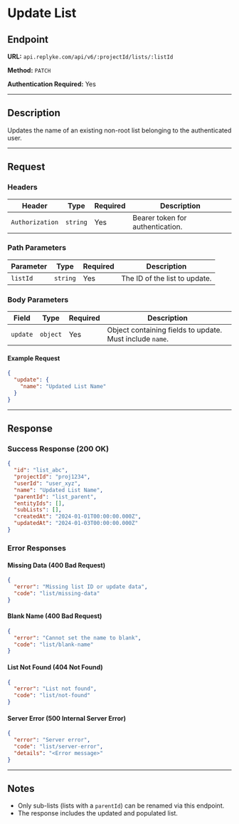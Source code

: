 # Update List

## Endpoint

**URL:** `api.replyke.com/api/v6/:projectId/lists/:listId`

**Method:** `PATCH`

**Authentication Required:** Yes

---

## Description

Updates the name of an existing non-root list belonging to the authenticated user.

---

## Request

### Headers

| Header          | Type     | Required | Description                      |
| --------------- | -------- | -------- | -------------------------------- |
| `Authorization` | `string` | Yes      | Bearer token for authentication. |

### Path Parameters

| Parameter | Type     | Required | Description                   |
| --------- | -------- | -------- | ----------------------------- |
| `listId`  | `string` | Yes      | The ID of the list to update. |

### Body Parameters

| Field    | Type     | Required | Description                                              |
| -------- | -------- | -------- | -------------------------------------------------------- |
| `update` | `object` | Yes      | Object containing fields to update. Must include `name`. |

#### Example Request

```json
{
  "update": {
    "name": "Updated List Name"
  }
}
```

---

## Response

### Success Response (200 OK)

```json
{
  "id": "list_abc",
  "projectId": "proj1234",
  "userId": "user_xyz",
  "name": "Updated List Name",
  "parentId": "list_parent",
  "entityIds": [],
  "subLists": [],
  "createdAt": "2024-01-01T00:00:00.000Z",
  "updatedAt": "2024-01-03T00:00:00.000Z"
}
```

### Error Responses

#### Missing Data (400 Bad Request)

```json
{
  "error": "Missing list ID or update data",
  "code": "list/missing-data"
}
```

#### Blank Name (400 Bad Request)

```json
{
  "error": "Cannot set the name to blank",
  "code": "list/blank-name"
}
```

#### List Not Found (404 Not Found)

```json
{
  "error": "List not found",
  "code": "list/not-found"
}
```

#### Server Error (500 Internal Server Error)

```json
{
  "error": "Server error",
  "code": "list/server-error",
  "details": "<Error message>"
}
```

---

## Notes

- Only sub-lists (lists with a `parentId`) can be renamed via this endpoint.
- The response includes the updated and populated list.

